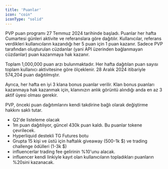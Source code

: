 ```yaml
---
title: 'Puanlar'
icon: "coin"
iconType: "solid"
---
```


PVP puan programı 27 Temmuz 2024 tarihinde başladı. Puanlar her hafta Cumartesi günleri aktivite ve referanslara göre dağıtılır. Kullanıcılar, referans verdikleri kullanıcıların kazandığı her 5 puan için 1 puan kazanır. Sadece PVP tarafından oluşturulan cüzdanlar (yani API üzerinden bağlanmayan cüzdanlar) puan kazanmaya hak kazanır.

Toplam 1,000,000 puan arzı bulunmaktadır. Her hafta dağıtılan puan sayısı toplam kullanıcı aktivitesine göre ölçeklenir. 28 Aralık 2024 itibariyle 574,204 puan dağıtılmıştır.

Ayrıca, her hafta en iyi 3 klana bonus puanlar verilir. Klan bonus puanları kazanmaya hak kazanmak için, klanınızın anlık görüntü alındığı anda en az 3 aktif üyesi olması gerekir.

PVP, önceki puan dağıtımlarını kendi takdirine bağlı olarak değiştirme hakkını saklı tutar.

* Q2'de listeleme olacak
* 1m puan dağıtılıyor, güncel 430k puan kaldı. Bu puanlar tokene çevrilecek.
* Hyperliquid destekli TG Futures botu
* Grupta 15 kişi ve üstü için haftalık giveaway (500-1k $) ve trading challenge ödülleri (1-3k $)
* influencerlar trading fee gelirinin %10'unu alacak.
* influencer kendi linkiyle kayıt olan kullanıcıların topladıkları puanların %20sini kazanacak.